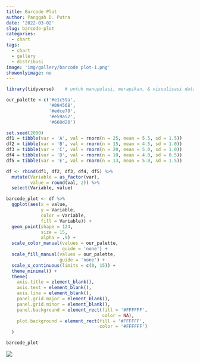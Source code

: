 ```yaml
---
title: Barcode Plot
author: Panggah D. Putra
date: '2022-03-02'
slug: barcode-plot
categories:
  - chart
tags:
  - chart
  - gallery
  - distribusi
image: 'img/gallery/barcode plot-1.png'
showonlyimage: no
---
```

<!--more-->

```r
library(tidyverse)    # untuk manupulasi, merapikan, & visualisasi data
```

```r
our_palette <-c('#e1c59a',
                '#094568',
                '#edce79',
                '#e59a52',
                '#660d20')
```

```r
set.seed(2000)
df1 = tibble(var = 'A', val = rnorm(n = 25, mean = 5.5, sd = 1.5))
df2 = tibble(var = 'B', val = rnorm(n = 15, mean = 4.5, sd = 1.0))
df3 = tibble(var = 'C', val = rnorm(n = 20, mean = 5.0, sd = 1.0))
df4 = tibble(var = 'D', val = rnorm(n = 10, mean = 4.0, sd = 0.5))
df5 = tibble(var = 'E', val = rnorm(n = 13, mean = 5.0, sd = 1.5))

df <- rbind(df1, df2, df3, df4, df5) %>%
  mutate(Variable = as_factor(var),
         value = round(val, 2)) %>%
  select(Variable, value)
```

```r
barcode_plot <- df %>%
  ggplot(aes(x = value,
             y = Variable,
             color = Variable,
             fill = Variable)) +
  geom_point(shape = 124,
             size = 15,
             alpha = .9) +
  scale_color_manual(values = our_palette,
                     guide = 'none') +
  scale_fill_manual(values = our_palette,
                    guide = 'none') +
  scale_x_continuous(limits = c(0, 15)) +
  theme_minimal() +
  theme(
    axis.title = element_blank(),
    axis.text = element_blank(),
    axis.line = element_blank(),
    panel.grid.major = element_blank(),
    panel.grid.minor = element_blank(),
    panel.background = element_rect(fill = '#FFFFFF',
                                    color = NA),
    plot.background = element_rect(fill = '#FFFFFF',
                                   color = '#FFFFFF')
  )
```

```r
barcode_plot
```

![](images/barcode plot-1.png)